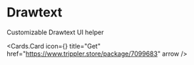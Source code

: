 # Drawtext

Customizable Drawtext UI helper


<Cards.Card
  icon={<TagIcon />}
  title="Get"
  href="https://www.trippler.store/package/7099683"
  arrow
/>